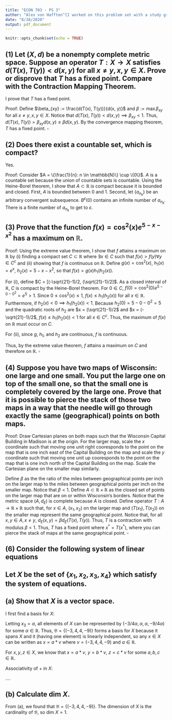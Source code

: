 ```yaml
---
title: "ECON 703 - PS 3"
author: "Alex von Hafften^[I worked on this problem set with a study group of Michael Nattinger, Andrew Smith, Tyler Welch, and Ryan Mather. I also discussed problems with Emily Case, Sarah Bass, and Danny Edgel.]"
date: "8/28/2020"
output: pdf_document
---
```


```r
knitr::opts_chunk$set(echo = TRUE)
```

## (1) Let $(X, d)$ be a nonempty complete metric space.  Suppose an operator $T: X \to X$ satisfies $d(T(x), T(y)) < d(x, y)$ for all $x \neq y, x, y \in X$.  Prove or disprove that $T$ has a fixed point.  Compare with the Contraction Mapping Theorem.

I prove that $T$ has a fixed point.

Proof: Define $\beta_{xy} := \frac{d(T(x), T(y))}{d(x, y)}$ and $\beta := \max{\beta_{xy}}$ for all $x \neq y, x, y \in X$. Notice that $d(T(x), T(y)) < d(x, y) \implies \beta_{xy} < 1$. Thus, $d(T(x), T(y)) = \beta_{xy} d(x, y) \le \beta d(x, y)$.  By the convergence mapping theorem, $T$ has a fixed point.  $\square$

## (2) Does there exist a countable set, which is compact?

Yes.

Proof: Consider $A = \{\frac{1}{n}: n \in \mathbb{N}\} \cup \{0\}$. $A$ is a countable set because the union of countable sets is countable. Using the Heine-Borel theorem, I show that $A \subset \mathbb{R}$ is compact because it is bounded and closed. First, $A$ is bounded between 0 and 1. Second, let $\{a_{n_k}\}$ be an arbitrary convergent subsequence. $B^\varepsilon(0)$ contains an infinite number of $a_{n_k}$.  There is a finite number of $a_{n_k}$ to get to $\varepsilon$.

## (3) Prove that the function $f(x) = \cos^2(x)e^{5-x-x^2}$ has a maximum on $\mathbb{R}$.

Proof: Using the extreme value theorem, I show that $f$ attains a maximum on $\mathbb{R}$ by (i) finding a compact set $C \subset \mathbb{R}$ where $\exists x \in C$ such that $f(x) > f(y) \forall y \in C^c$ and (ii) showing that $f$ is continuous on $\mathbb{R}$.  Define $g(x) = \cos^2(x)$, $h_1(x) = e^x$, $h_2(x)=5-x-x^2$, so that $f(x) = g(x)h_1(h_2(x))$.

For (i), define $C = [(-\sqrt{21}-1)/2, (\sqrt{21}-1)/2]$. As a closed interval of $\mathbb{R}$, $C$ is compact by the Heine-Borel theorem. For $0 \in C$, $f(0)=\cos^2(0)e^{5-0-0^2}=e^5>1$. Since $0 \le \cos^2(x) \le 1$, $f(x) \le h_1(h_2(x))$ for all $x \in \mathbb{R}$. Furthermore, if $h_2(x) < 0 \implies h_1(h_2(x))<1$. Because $h_2(0) = 5-0-0^2= 5$ and the quadratic roots of $h_2$ are $x = (\sqrt{21}-1)/2$ and $x = (-\sqrt{21}-1)/2$, $f(x) \le h_1(h_2(x)) < 1$ for all $x \in C^c$. Thus, the maximum of $f(x)$ on $\mathbb{R}$ must occur on $C$.

For (ii), since $g$, $h_1$, and $h_2$ are continuous, $f$ is continuous.

Thus, by the extreme value theorem, $f$ attains a maximum on $C$ and therefore on $\mathbb{R}$. $\square$

## (4) Suppose you have two maps of Wisconsin: one large and one small.  You put the large one on top of the small one, so that the small one is completely covered by the large one.  Prove that it is possible to pierce the stack of those two maps in a way that the needle will go through exactly the same (geographical) points on both maps.

Proof: Draw Cartesian planes on both maps such that the Wisconsin Capital Building in Madison is at the origin.  For the larger map, scale the $x$ coordinate such that moving one unit right cooresponds to the point on the map that is one inch east of the Capital Building on the map and scale the $y$ coordinate such that moving one unit up cooresponds to the point on the map that is one inch north of the Capital Building on the map. Scale the Cartesian plane on the smaller map similarly. 

Define $\beta$ as the the ratio of the miles between geographical points per inch on the larger map to the miles between geographical points per inch on the smaller map. Notice that $\beta < 1$. Define $A \subset \mathbb{R}\times\mathbb{R}$ as the closed set of points on the larger map that are on or within Wisconsin's borders. Notice that the metric space $(A, d_E)$ is complete because $A$ is closed. Define operator $T: A \to \mathbb{R} \times \mathbb{R}$ such that, for $x \in A$, $(x_1, x_2)$ on the larger map and $(T(x_1), T(x_2))$ on the smaller map represent the same geographical point.  Notice that, for all $x, y \in A, x \neq y$, $d_E(x, y) = \beta d_E(T(x), T(y))$. Thus, $T$ is a contraction with modulus $\beta < 1$.  Thus, $T$ has a fixed point where $x^* = T(x^*)$, where you can pierce the stack of maps at the same geographical point.  $\square$



## (6) Consider the following system of linear equations

\begin{align}
x_1 + x_2+2x_3+x_4 &= 0 \\
3x_1 - x_2 + x_3 - x_4 &= 0 \\
5x_1-3x_2 -3x_4 &= 0
\end{align}

## Let $X$ be the set of $\{x_1, x_2, x_3, x_4\}$ which satisfy the system of equations.

## (a) Show that $X$ is a vector space.

I first find a basis for $X$:

\begin{align*}
(1) + (2) \implies 4x_1 + 3x_3 &= 0 \\
x_1 &= (-3/4)x_3 \\
(1) \implies x_2+ (5/4)x_3 +x_4 &= 0\\
(3)-3*(1) \implies 5(-3/4x_3) + 3x_2+ (3/4)x_3 &= 0\\
x_2 &= x_3 \\
(2) \implies -x_3-(5/4)x_3-x_4 &= 0 \\
x_4 &= (-9/4)x_3
\end{align*}

Letting $x_3 = \alpha$, all elements of $X$ can be represented by $(-3/4 \alpha, \alpha, \alpha, -9/4 \alpha)$ for some $\alpha \in \mathbb{R}$. Thus, $\mathfrak{B} = \{(-3, 4, 4, -9)\}$ forms a basis for $X$ because it spans $X$ and it (having one element) is linearly independent, so any $x \in X$ can be written as $x = a * v$ where $v =(-3, 4, 4, -9)$ and $a \in \mathbb{R}$.

For $x, y, z \in X$, we know that $x = a * v$, $y = b * v$, $z = c * v$ for some $a, b, c \in \mathbb{R}$.

Associativity of + in $X$:

....

## (b) Calculate dim $X$.

From (a), we found that $\mathfrak{B} = \{(-3, 4, 4, -9)\}$.  The dimension of $X$ is the cardinality of $\mathfrak{B}$, so dim $X = 1$.
